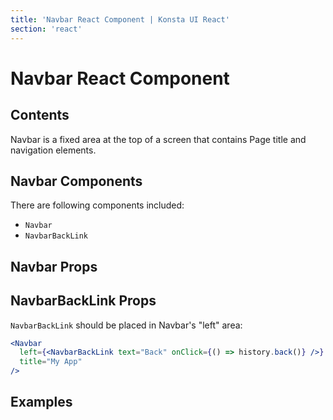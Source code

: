```yaml
---
title: 'Navbar React Component | Konsta UI React'
section: 'react'
---
```



# Navbar React Component

## Contents

Navbar is a fixed area at the top of a screen that contains Page title and navigation elements.

## Navbar Components

There are following components included:

- `Navbar`
- `NavbarBackLink`

## Navbar Props

<NavbarProps />

## NavbarBackLink Props

`NavbarBackLink` should be placed in Navbar's "left" area:

```jsx
<Navbar
  left={<NavbarBackLink text="Back" onClick={() => history.back()} />}
  title="My App"
/>
```

<NavbarBackLinkProps />

## Examples

<NavbarExample />

<SubnavbarExample />
